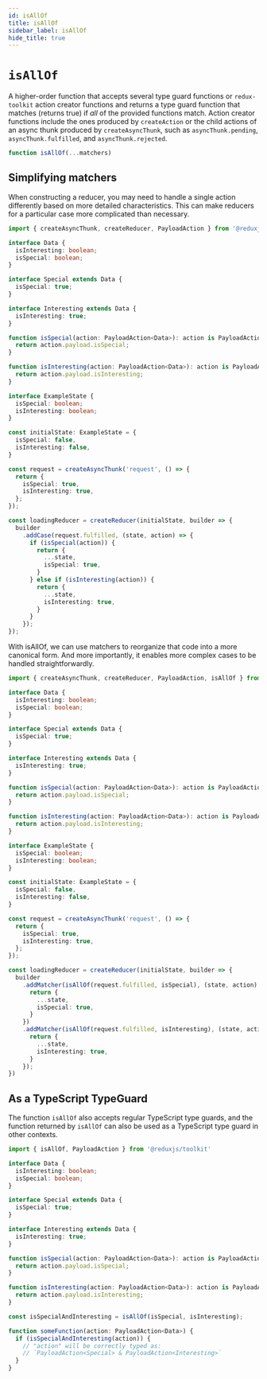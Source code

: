 ```yaml
---
id: isAllOf
title: isAllOf
sidebar_label: isAllOf
hide_title: true
---
```


# `isAllOf`

A higher-order function that accepts several type guard functions or `redux-toolkit` action creator functions and
returns a type guard function that matches (returns true) if *all* of the provided functions match.  Action creator
functions include the ones produced by `createAction` or the child actions of an async thunk produced by
`createAsyncThunk`, such as `asyncThunk.pending`, `asyncThunk.fulfilled`, and `asyncThunk.rejected`.

```js
function isAllOf(...matchers)
```

## Simplifying matchers

When constructing a reducer, you may need to handle a single action differently based on more detailed characteristics.
This can make reducers for a particular case more complicated than necessary.

```ts
import { createAsyncThunk, createReducer, PayloadAction } from '@reduxjs/toolkit'

interface Data {
  isInteresting: boolean;
  isSpecial: boolean;
}

interface Special extends Data {
  isSpecial: true;
}

interface Interesting extends Data {
  isInteresting: true;
}

function isSpecial(action: PayloadAction<Data>): action is PayloadAction<Special> {
  return action.payload.isSpecial;
}

function isInteresting(action: PayloadAction<Data>): action is PayloadAction<Interesting> {
  return action.payload.isInteresting;
}

interface ExampleState {
  isSpecial: boolean;
  isInteresting: boolean;
}

const initialState: ExampleState = {
  isSpecial: false,
  isInteresting: false,
}

const request = createAsyncThunk('request', () => {
  return {
    isSpecial: true,
    isInteresting: true,
  };
});

const loadingReducer = createReducer(initialState, builder => {
  builder
    .addCase(request.fulfilled, (state, action) => {
      if (isSpecial(action)) {
        return {
          ...state,
          isSpecial: true,
        }
      } else if (isInteresting(action)) {
        return {
          ...state,
          isInteresting: true,
        }
      }
    });
});
```

With isAllOf, we can use matchers to reorganize that code into a more canonical form.
And more importantly, it enables more complex cases to be handled straightforwardly.

```ts
import { createAsyncThunk, createReducer, PayloadAction, isAllOf } from '@reduxjs/toolkit'

interface Data {
  isInteresting: boolean;
  isSpecial: boolean;
}

interface Special extends Data {
  isSpecial: true;
}

interface Interesting extends Data {
  isInteresting: true;
}

function isSpecial(action: PayloadAction<Data>): action is PayloadAction<Special> {
  return action.payload.isSpecial;
}

function isInteresting(action: PayloadAction<Data>): action is PayloadAction<Interesting> {
  return action.payload.isInteresting;
}

interface ExampleState {
  isSpecial: boolean;
  isInteresting: boolean;
}

const initialState: ExampleState = {
  isSpecial: false,
  isInteresting: false,
}

const request = createAsyncThunk('request', () => {
  return {
    isSpecial: true,
    isInteresting: true,
  };
});

const loadingReducer = createReducer(initialState, builder => {
  builder
    .addMatcher(isAllOf(request.fulfilled, isSpecial), (state, action) => {
      return {
        ...state,
        isSpecial: true,
      }
    })
    .addMatcher(isAllOf(request.fulfilled, isInteresting), (state, action) => {
      return {
        ...state,
        isInteresting: true,
      }
    });
})
```

## As a TypeScript TypeGuard

The function `isAllOf` also accepts regular TypeScript type guards, and the function returned
by `isAllOf` can also be used as a TypeScript type guard in other contexts.

```ts
import { isAllOf, PayloadAction } from '@reduxjs/toolkit'

interface Data {
  isInteresting: boolean;
  isSpecial: boolean;
}

interface Special extends Data {
  isSpecial: true;
}

interface Interesting extends Data {
  isInteresting: true;
}

function isSpecial(action: PayloadAction<Data>): action is PayloadAction<Special> {
  return action.payload.isSpecial;
}

function isInteresting(action: PayloadAction<Data>): action is PayloadAction<Interesting> {
  return action.payload.isInteresting;
}

const isSpecialAndInteresting = isAllOf(isSpecial, isInteresting);

function someFunction(action: PayloadAction<Data>) {
  if (isSpecialAndInteresting(action)) {
    // "action" will be correctly typed as:
    // `PayloadAction<Special> & PayloadAction<Interesting>`
  }
}
